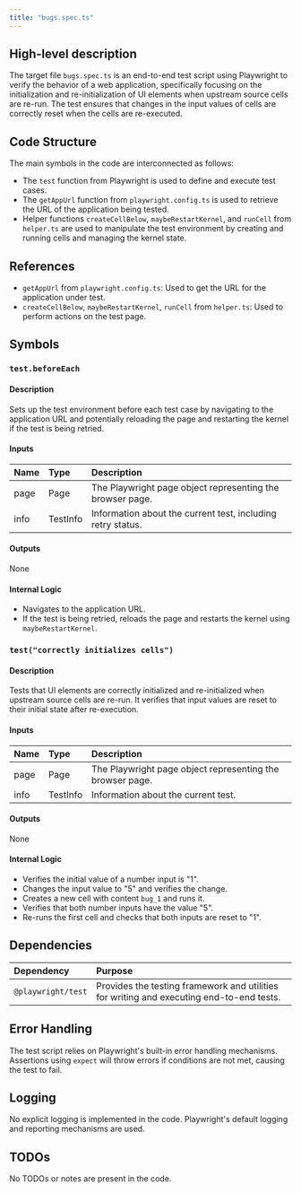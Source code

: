 ```yaml
---
title: "bugs.spec.ts"
---
```


## High-level description

The target file `bugs.spec.ts` is an end-to-end test script using Playwright to verify the behavior of a web application, specifically focusing on the initialization and re-initialization of UI elements when upstream source cells are re-run. The test ensures that changes in the input values of cells are correctly reset when the cells are re-executed.

## Code Structure

The main symbols in the code are interconnected as follows:
- The `test` function from Playwright is used to define and execute test cases.
- The `getAppUrl` function from `playwright.config.ts` is used to retrieve the URL of the application being tested.
- Helper functions `createCellBelow`, `maybeRestartKernel`, and `runCell` from `helper.ts` are used to manipulate the test environment by creating and running cells and managing the kernel state.

## References

- `getAppUrl` from `playwright.config.ts`: Used to get the URL for the application under test.
- `createCellBelow`, `maybeRestartKernel`, `runCell` from `helper.ts`: Used to perform actions on the test page.

## Symbols

### `test.beforeEach`
#### Description
Sets up the test environment before each test case by navigating to the application URL and potentially reloading the page and restarting the kernel if the test is being retried.

#### Inputs
| Name | Type | Description |
|:-----|:-----|:------------|
| page | Page | The Playwright page object representing the browser page. |
| info | TestInfo | Information about the current test, including retry status. |

#### Outputs
None

#### Internal Logic
- Navigates to the application URL.
- If the test is being retried, reloads the page and restarts the kernel using `maybeRestartKernel`.

### `test("correctly initializes cells")`
#### Description
Tests that UI elements are correctly initialized and re-initialized when upstream source cells are re-run. It verifies that input values are reset to their initial state after re-execution.

#### Inputs
| Name | Type | Description |
|:-----|:-----|:------------|
| page | Page | The Playwright page object representing the browser page. |
| info | TestInfo | Information about the current test. |

#### Outputs
None

#### Internal Logic
- Verifies the initial value of a number input is "1".
- Changes the input value to "5" and verifies the change.
- Creates a new cell with content `bug_1` and runs it.
- Verifies that both number inputs have the value "5".
- Re-runs the first cell and checks that both inputs are reset to "1".

## Dependencies

| Dependency | Purpose |
|:-----------|:--------|
| `@playwright/test` | Provides the testing framework and utilities for writing and executing end-to-end tests. |

## Error Handling

The test script relies on Playwright's built-in error handling mechanisms. Assertions using `expect` will throw errors if conditions are not met, causing the test to fail.

## Logging

No explicit logging is implemented in the code. Playwright's default logging and reporting mechanisms are used.

## TODOs

No TODOs or notes are present in the code.